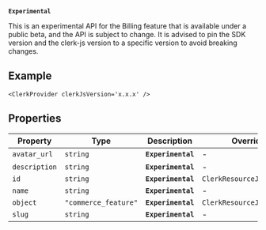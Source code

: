**`Experimental`**

This is an experimental API for the Billing feature that is available under a public beta, and the API is subject to change.
It is advised to pin the SDK version and the clerk-js version to a specific version to avoid breaking changes.

## Example

```tsx
<ClerkProvider clerkJsVersion='x.x.x' />
```

## Properties

| Property                               | Type                 | Description        | Overrides                  |
| -------------------------------------- | -------------------- | ------------------ | -------------------------- |
| <a id="avatar_url"></a> `avatar_url`   | `string`             | **`Experimental`** | -                          |
| <a id="description"></a> `description` | `string`             | **`Experimental`** | -                          |
| <a id="id"></a> `id`                   | `string`             | **`Experimental`** | `ClerkResourceJSON.id`     |
| <a id="name"></a> `name`               | `string`             | **`Experimental`** | -                          |
| <a id="object"></a> `object`           | `"commerce_feature"` | **`Experimental`** | `ClerkResourceJSON.object` |
| <a id="slug"></a> `slug`               | `string`             | **`Experimental`** | -                          |
